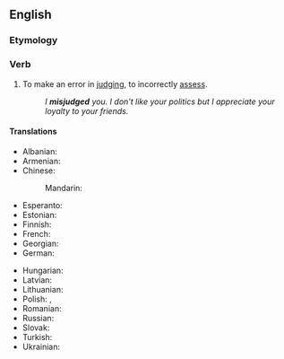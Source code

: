 ==English==

===Etymology===
{{prefix|en|mis|judge}}

===Verb===
{{en-verb}}

# To make an error in [[judge|judging]], to incorrectly [[assess]].
#: ''I '''misjudged''' you. I don't like your politics but I appreciate your loyalty to your friends.''

====Translations====
{{trans-top}}
* Albanian: {{t-needed|sq}}
* Armenian: {{t-needed|hy}}
* Chinese:
*: Mandarin: {{t-needed|cmn}}
* Esperanto: {{t-needed|eo}}
* Estonian: {{t-needed|et}}
* Finnish: {{t-needed|fi}}
* French: {{t-needed|fr}}
* Georgian: {{t-needed|ka}}
* German: {{t-needed|de}}
{{trans-mid}}
* Hungarian: {{t-needed|hu}}
* Latvian: {{t-needed|lv}}
* Lithuanian: {{t-needed|lt}}
* Polish: {{no equivalent translation|pl}} {{t+|pl|oceniać|impf}}, {{t+|pl|ocenić|impf}}
* Romanian: {{t-needed|ro}}
* Russian: {{t-needed|ru}}
* Slovak: {{t-needed|sk}}
* Turkish: {{t-needed|tr}}
* Ukrainian: {{t-needed|uk}}
{{trans-bottom}}